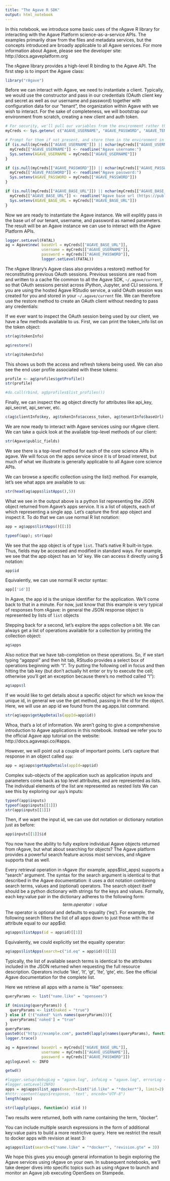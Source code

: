 ```yaml
---
title: "The Agave R SDK"
output: html_notebook
---
```


In this notebook, we introduce some basic uses of the rAgave R library for interacting with the Agave Platform science-as-a-service APIs. The examples primarily draw from the files and metadata services, but the concepts introduced are broadly applicable to all Agave services. For more information about Agave, please see the developer site: http://docs.agaveplatform.org

The rAgave library provides a high-level R binding to the Agave API. The first step is to import the Agave class:
```r
library("rAgave")
```

Before we can interact with Agave, we need to instantiate a client. Typically, we would use the constructor and pass in our credentials (OAuth client key and secret as well as our username and password) together with configuration data for our "tenant", the organization within Agave with we wish to interact. For the sake of completeness, we will bootstrap our environment from scratch, creating a new client and auth token.

```r
# For security, we'll pull our variables from the environment rather than enter them directly. 
myCreds <- Sys.getenv( c("AGAVE_USERNAME", "AGAVE_PASSWORD", "AGAVE_TENANT", "AGAVE_BASE_URL"), names = TRUE )
```

```r
# Prompt for them if not present, and store them in the environment in case we rerun this later.
if (is.null(myCreds[["AGAVE_USERNAME"]]) || nchar(myCreds[["AGAVE_USERNAME"]]) == 0) {
  myCreds[["AGAVE_USERNAME"]] <- readline("Agave username:")
  Sys.setenv(AGAVE_USERNAME = myCreds[["AGAVE_USERNAME"]])
}

if (is.null(myCreds[["AGAVE_PASSWORD"]]) || nchar(myCreds[["AGAVE_PASSWORD"]]) == 0) {
  myCreds[["AGAVE_PASSWORD"]] <- readline("Agave password:")
  Sys.setenv(AGAVE_PASSWORD = myCreds[["AGAVE_PASSWORD"]])
}

if (is.null(myCreds[["AGAVE_BASE_URL"]]) || nchar(myCreds[["AGAVE_BASE_URL"]]) == 0) {
  myCreds[["AGAVE_BASE_URL"]] <- readline("Agave base url (https://public.agaveapi.co):")
  Sys.setenv(AGAVE_BASE_URL = myCreds[["AGAVE_BASE_URL"]])
}

```

Now we are ready to instantiate the Agave instance. We will explitly pass in the base url of our tenant, username, and password as named parameters. The result will be an Agave instance we can use to interact with the Agave Platform APIs. 

```r
logger.setLevel(FATAL)
ag = Agave$new( baseUrl = myCreds[["AGAVE_BASE_URL"]],
                username = myCreds[["AGAVE_USERNAME"]], 
                password = myCreds[["AGAVE_PASSWORD"]],
                logger.setLevel(FATAL))
```

The rAgave library's Agave class also provides a restore() method for reconstituting previous OAuth sessions. Previous sessions are read from and written to a cache file common to all the Agave SDK, `~/.agave/current`, so that OAuth sessions persist across iPython, Jupyter, and CLI sessions. If you are using the hosted Agave RStudio service, a valid OAuth session was created for you and stored in your `~/.agave/current` file. We can therefore use the restore method to create an OAuth client without needing to pass any credentials:

If we ever want to inspect the OAuth session being used by our client, we have a few methods available to us. First, we can print the token_info list on the token object:


```r
str(ag$tokenInfo)
```


```r
ag$restore()
```

```r
str(ag$tokenInfo)
```

This shows us both the access and refresh tokens being used. We can also see the end user profile associated with these tokens:

```r
profile <- ag$profiles$getProfile()
str(profile)
```
```r
#do.call(rbind, ag$profiles$list_profiles())
```

Finally, we can inspect the ag object directly for attributes like api_key, api_secret, api_server, etc.


```R
c(ag$clientInfo$key, ag$tokenInfo$access_token, ag$tenantInfo$baseUrl)
```

     
We are now ready to interact with Agave services using our rAgave client. We can take a quick look at the available top-level methods of our client:


```R
str(Agave$public_fields)
```

We see there is a top-level method for each of the core science APIs in agave. We will focus on the apps service since it is of broad interest, but much of what we illustrate is generally applicable to all Agave core science APIs. 

We can browse a specific collection using the list() method. For example, let's see what apps are available to us:


```R
str(head(ag$apps$listApps(),5))
```


What we see in the output above is a python list representing the JSON object returned from Agave's apps service. It is a list of objects, each of which representing a single app. Let's capture the first app object and inspect it. To do that we can use normal R list notation:


```r
app = ag$apps$listApps()[[1]]
```



```r
typeof(app); str(app)
```


We see that the app object is of type `list`. That's native R built-in type. Thus, fields may be accessed and modified in standard ways. For example, we see that the app object has an 'id' key. We can access it directly using $ notation:


```r
app$id
```

Equivalently, we can use normal R vector syntax:


```r
app[['id']]
```

In Agave, the app id is the unique identifier for the application. We'll come back to that in a minute. For now, just know that this example is very typical of responses from rAgave: in general the JSON response object is represented by lists of `list` objects

Stepping back for a second, let's explore the apps collection a bit. We can always get a list of operations available for a collection by printing the collection object:


```r
ag$apps
```

Also notice that we have tab-completion on these operations. So, if we start typing "ag$apps$l" and then hit tab, RStudio provides a select box of operations beginning with "l". Try putting the following cell in focus and then hitting the tab key (but don't actually hit enter or try to execute the cell; otherwise you'll get an exception because there's no method called "l"):


```r
ag$apps$l
```

If we would like to get details about a specific object for which we know the unique id, in general we use the get method, passing in the id for the object. Here, we will use an app id we found from the ag.apps.list command.


```r
str(ag$apps$getAppDetails(appId=app$id))
```

Whoa, that's a lot of information. We aren't going to give a comprehensive introduction to Agave applications in this notebook. Instead we refer you to the official Agave app tutorial on the website: http://docs.agaveapi.co/#apps.

However, we will point out a couple of important points. Let's capture that response in an object called `app`:

```r
app = ag$apps$getAppDetails(appId=app$id)
```

Complex sub-objects of the application such as application inputs and parameters come back as top level attributes, and are represented as lists. The individual elements of the list are represented as nested lists We can see this by exploring our `app`'s inputs:


```r
typeof(app$inputs)
typeof(app$inputs[[1]])
str(app$inputs[[1]])
```


Then, if we want the input id, we can use dot notation or dictionary notation just as before:


```r
app$inputs[[1]]$id
```

You now have the ability to fully explore individual Agave objects returned from rAgave, but what about searching for objects? The Agave platform provides a powerful search feature across most services, and rAgave supports that as well. 

Every retrieval operation in rAgave (for example, apps$list_apps) supports a "search" argument. The syntax for the search argument is identical to that described in the Agave documentation: it uses a dot notation combining search terms, values and (optional) operators. The search object itself should be a python dictionary with strings for the keys and values. Formally, each key:value pair in the dictionary adheres to the following form: 
                        $$term.operator:value$$
The operator is optional and defaults to equality ('eq'). For example, the following search filters the list of all apps down to just those with the id attribute equal to our app$id:


```r
ag$apps$listApps(id = app$id)[[1]]
```

Equivalently, we could explicitly set the equality operator:


```r
ag$apps$listApps(search=c("id.eq" = app$id))[[1]]
```

Typically, the list of available search terms is identical to the attributes included in the JSON returned when requesting the full resource description. Operators include 'like', 'lt', 'gt', 'lte', 'gte', etc. See the official Agave documentation for the complete list. 

Here we retrieve all apps with a name is "like" opensees:

```r
queryParams <- list("name.like" = "opensees")

if (missing(queryParams)) {
  queryParams <- list(naked = "true")
} else if (!("naked" %in% names(queryParams))){
  queryParams['naked'] = "true"
}
queryParams
paste0(c("http://example.com", paste0(lapply(names(queryParams), function(x) paste0(c(x,queryParams[x]), collapse = '=')), collapse = '&')), collapse = '?')
logger.trace()
```

```R
ag = Agave$new( baseUrl = myCreds[["AGAVE_BASE_URL"]],
                username = myCreds[["AGAVE_USERNAME"]], 
                password = myCreds[["AGAVE_PASSWORD"]])
ag$logLevel <- INFO
```
```r
getwd()
```

```r
#logger.setup(debugLog = "agave.log", infoLog = "agave.log", errorLog = "agave.log", fatalLog = "agave.log")
#logger.setLevel(INFO)
apps = ag$apps$list_apps(search=list("id.like" = "*docker*"), limit=2)
#httr::content(apps$response, 'text', encode="UTF-8")
length(apps)
```

```r
str(lapply(apps, function(x) x$id ))

```

Two results were returned, both with name containing the term, "docker".

You can include multiple search expressions in the form of additional key:value pairs to build a more restrictive query. Here we restrict the result to docker apps with revision at least 3:


```R
ag$apps$list(search=c("name.like" = "*docker*", "revision.gte" = 3))
```

We hope this gives you enough general information to begin exploring the Agave services using rAgave on your own. In subsequent notebooks, we'll take deeper dives into specific topics such as using rAgave to launch and monitor an Agave job executing OpenSees on Stampede.

